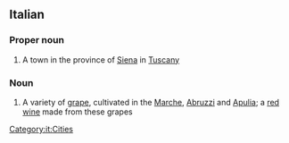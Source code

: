 ==Italian==

===Proper noun===
{{wikipedia|lang=it}}
{{it-proper noun}}

# A town in the province of [[Siena]] in [[Tuscany]]

===Noun===
{{infl|it|noun}} {{m|inv}}

# A variety of [[grape]], cultivated in the [[Marche]], [[Abruzzi]] and [[Apulia]]; a [[red wine]] made from these grapes

[[Category:it:Cities]]